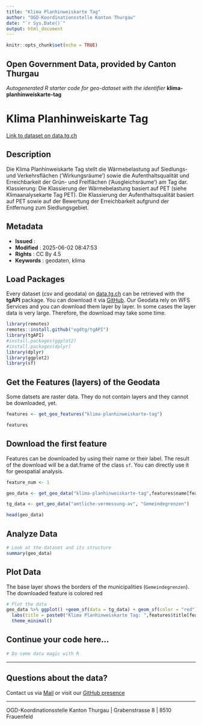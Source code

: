```yaml
---
title: "Klima Planhinweiskarte Tag"
author: "OGD-Koordinationsstelle Kanton Thurgau"
date: "`r Sys.Date()`"
output: html_document
---
```


```r
knitr::opts_chunk$set(echo = TRUE)
```

## Open Government Data, provided by **Canton Thurgau**
*Autogenerated R starter code for geo-dataset with the identifier* **klima-planhinweiskarte-tag**


# **Klima Planhinweiskarte Tag**

[Link to dataset on data.tg.ch](https://data.tg.ch/explore/dataset/klima-planhinweiskarte-tag/information/)

## Description

Die Klima Planhinweiskarte Tag stellt die Wärmebelastung auf Siedlungs- und Verkehrsflächen ('Wirkungsräume') sowie die Aufenthaltsqualität und Erreichbarkeit der Grün- und Freiflächen ('Ausgleichsräume') am Tag dar. Klassierung: Die Klassierung der Wärmebelastung basiert auf PET (siehe Klimaanalysekarte Tag PET). Die Klassierung der Aufenthaltsqualität basiert auf PET sowie auf der Bewertung der Erreichbarkeit aufgrund der Entfernung zum Siedlungsgebiet.

## Metadata

- **Issued**                   : 
- **Modified**                 : 2025-06-02 08:47:53
- **Rights**                   : CC By 4.5
- **Keywords**                 : geodaten, klima

## Load Packages

Every dataset (csv and geodata) on [data.tg.ch](https://data.tg.ch/pages/start/) can be retrieved with the **tgAPI** package. You can download it via [GitHub](https://github.com/ogdtg/tgAPI). Our Geodata rely on WFS Services and you can download them layer by layer. In some cases the layer data is very large. Therefore, the download may take some time.

```r
library(remotes)
remotes::install.github("ogdtg/tgAPI")
library(tgAPI)
#install.packages(ggplot2)
#install.packages(dplyr)
library(dplyr)
library(ggplot2)
library(sf)

```


## Get the Features (layers) of the Geodata

Some datsets are raster data. They do not contain layers and they cannot be downloaded, yet.

```r
features <- get_geo_features("klima-planhinweiskarte-tag")

features
```


## Download the first feature

Features can be downloaded by using their name or their label. The result of the download will be a dat.frame of the class `sf`. You can directly use it for geospatial analysis.

```r

feature_num <- 1

geo_data <- get_geo_data("klima-planhinweiskarte-tag",features$name[feature_num])

tg_data <- get_geo_data("amtliche-vermessung-av", "Gemeindegrenzen")

head(geo_data)
```


## Analyze Data

```r

# Look at the dataset and its structure
summary(geo_data)

```


## Plot Data

The base layer shows the borders of the municipalities (`Gemeindegrenzen`). The downloaded feature is colored red

```r

# Plot the data
geo_data %>% ggplot() +geom_sf(data = tg_data) + geom_sf(color = "red") +
  labs(title = paste0("Klima Planhinweiskarte Tag: ",features$title[feature_num])) +
  theme_minimal()

```


## Continue your code here...


```r
# Do some data magic with R
```

------------------------------------------------------------------------

## Questions about the data?

Contact us via [Mail](mailto:ogd@tg.ch) or visit our [GitHub presence](https://github.com/ogdtg)


------------------------------------------------------------------------

OGD-Koordinationsstelle Kanton Thurgau | Grabenstrasse 8 | 8510 Frauenfeld
